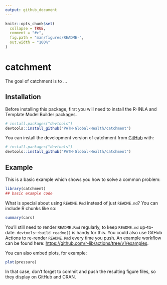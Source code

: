 ```yaml
---
output: github_document
---
```


<!-- README.md is generated from README.Rmd. Please edit that file -->

```r
knitr::opts_chunk$set(
  collapse = TRUE,
  comment = "#>",
  fig.path = "man/figures/README-",
  out.width = "100%"
)
```

# catchment

<!-- badges: start -->

<!-- badges: end -->

The goal of catchment is to ...

## Installation

Before installing this package, first you will need to install the R-INLA and Template Model Builder packages.

```r
# install.packages("devtools")
devtools::install_github("PATH-Global-Health/catchment")
```

You can install the development version of catchment from [GitHub](https://github.com/) with:

``` r
# install.packages("devtools")
devtools::install_github("PATH-Global-Health/catchment")
```

## Example

This is a basic example which shows you how to solve a common problem:

```r
library(catchment)
## basic example code
```

What is special about using `README.Rmd` instead of just `README.md`? You can include R chunks like so:

```r
summary(cars)
```

You'll still need to render `README.Rmd` regularly, to keep `README.md` up-to-date. `devtools::build_readme()` is handy for this. You could also use GitHub Actions to re-render `README.Rmd` every time you push. An example workflow can be found here: <https://github.com/r-lib/actions/tree/v1/examples>.

You can also embed plots, for example:

```r
plot(pressure)
```

In that case, don't forget to commit and push the resulting figure files, so they display on GitHub and CRAN.
